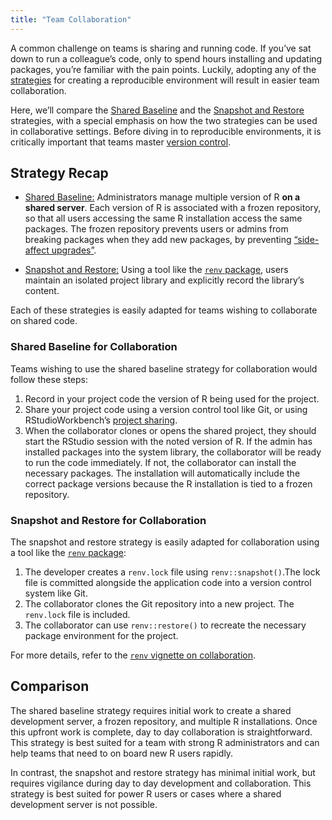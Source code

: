 ```yaml
---
title: "Team Collaboration"
---
```


A common challenge on teams is sharing and running code. If you've sat down to run
a colleague's code, only to spend hours installing and updating packages, you're
familiar with the pain points. Luckily, adopting any of the [strategies](reproduce.qmd)
for creating a reproducible environment will result in easier team collaboration. 

Here, we'll compare the [Shared Baseline](shared.qmd) and the
[Snapshot and Restore](snapshot.qmd) strategies, with a special emphasis on how
the two strategies can be used in collaborative settings. Before diving in to
reproducible environments, it is critically important that teams master
[version control](https://happygitwithr.com/).

## Strategy Recap

- [Shared Baseline:](shared.qmd) Administrators manage multiple version of R
**on a shared server**. Each version of R is associated with a frozen repository,
so that all users accessing the same R installation access the same packages.
The frozen repository prevents users or admins from breaking packages when they
add new packages, by preventing ["side-affect upgrades"](shared.qmd#the-big-risk).

- [Snapshot and Restore:](snapshot.qmd) Using a tool like the [`renv` package](https://github.com/rstudio/renv), users maintain an isolated project
library and explicitly record the library's content.

Each of these strategies is easily adapted for teams wishing to collaborate on shared code.

### Shared Baseline for Collaboration

Teams wishing to use the shared baseline strategy for collaboration would follow these steps:

1. Record in your project code the version of R being used for the project.
2. Share your project code using a version control tool like Git, or using RStudioWorkbench's
[project sharing](https://support.rstudio.com/hc/en-us/articles/211659737-Sharing-Projects-in-RStudio-Server-Pro).
3. When the collaborator clones or opens the shared project, they should start
the RStudio session with the noted version of R. If the admin has installed packages
into the system library, the collaborator will be ready to run the code immediately.
If not, the collaborator can install the necessary packages. The installation will
automatically include the correct package versions because the R installation is
tied to a frozen repository.

### Snapshot and Restore for Collaboration 

The snapshot and restore strategy is easily adapted for collaboration using a tool
like the [`renv` package](https://github.com/rstudio/renv):

1. The developer creates a `renv.lock` file using `renv::snapshot()`.The lock file
is committed alongside the application code into a version control system like Git.
2. The collaborator clones the Git repository into a new project. The `renv.lock` file is included.
3. The collaborator can use `renv::restore()` to recreate the necessary package
environment for the project.

For more details, refer to the [`renv` vignette on collaboration](https://rstudio.github.io/renv/articles/collaborating.html).

## Comparison 

The shared baseline strategy requires initial work to create a shared development
server, a frozen repository, and multiple R installations. Once this upfront work
is complete, day to day collaboration is straightforward. This strategy is best
suited for a team with strong R administrators and can help teams that need to
on board new R users rapidly.

In contrast, the snapshot and restore strategy has minimal initial work, but
requires vigilance during day to day development and collaboration. This strategy
is best suited for power R users or cases where a shared development server
is not possible.



